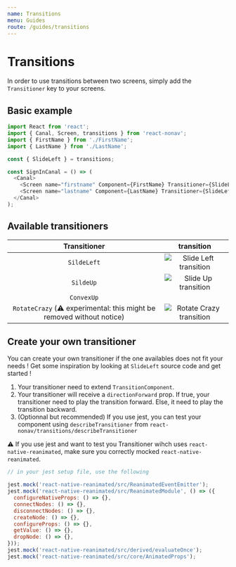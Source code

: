 ```yaml
---
name: Transitions
menu: Guides
route: /guides/transitions
---
```


# Transitions

In order to use transitions between two screens, simply add the `Transitioner` key to your screens.

## Basic example

```ts
import React from 'react';
import { Canal, Screen, transitions } from 'react-nonav';
import { FirstName } from './FirstName';
import { LastName } from './LastName';

const { SlideLeft } = transitions;

const SignInCanal = () => (
  <Canal>
    <Screen name="firstname" Component={FirstName} Transitioner={SlideLeft} />
    <Screen name="lastname" Component={LastName} Transitioner={SlideLeft} />
  </Canal>
);
```

## Available transitioners

|                             Transitioner                              |                      transition                      |
| :-------------------------------------------------------------------: | :--------------------------------------------------: |
|                              `SildeLeft`                              |   ![Slide Left transition](./assets/slideLeft.gif)   |
|                               `SildeUp`                               |     ![Slide Up transition](./assets/slideUp.gif)     |
|                              `ConvexUp`                               |                                                      |
| `RotateCrazy` (⚠️ experimental: this might be removed without notice) | ![Rotate Crazy transition](./assets/rotateCrazy.gif) |

## Create your own transitioner

You can create your own transitioner if the one availables does not fit your needs ! Get some inspiration by looking at `SlideLeft` source code and get started !

1. Your transitioner need to extend `TransitionComponent`.
2. Your transitioner will receive a `directionForward` prop. If true, your transitioner need to play the transition forward. Else, it need to play the transition backward.
3. (Optionnal but recommended) If you use jest, you can test your component using `describeTransitioner` from `react-nonav/transitions/describeTransitioner`

⚠️ If you use jest and want to test you Transitioner wihch uses `react-native-reanimated`, make sure you correctly mocked `react-native-reanimated`.

```js
// in your jest setup file, use the following

jest.mock('react-native-reanimated/src/ReanimatedEventEmitter');
jest.mock('react-native-reanimated/src/ReanimatedModule', () => ({
  configureNativeProps: () => {},
  connectNodes: () => {},
  disconnectNodes: () => {},
  createNode: () => {},
  configureProps: () => {},
  getValue: () => {},
  dropNode: () => {},
}));
jest.mock('react-native-reanimated/src/derived/evaluateOnce');
jest.mock('react-native-reanimated/src/core/AnimatedProps');
```
